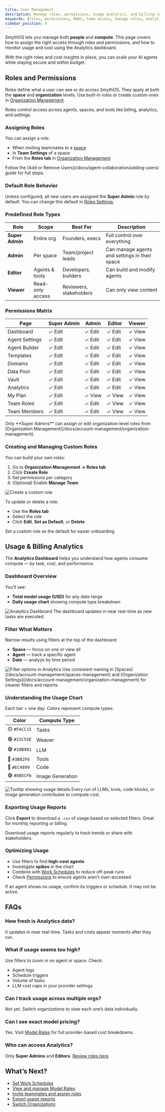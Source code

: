 ```yaml
---
title: User Management
description: Manage roles, permissions, usage analytics, and billing insights in SmythOS. Control who can do what, and understand how your agents consume compute.
keywords: [roles, permissions, RBAC, team access, manage roles, analytics, usage, billing, cost optimization]
sidebar_position: 4
---
```


SmythOS lets you manage both **people** and **compute**. This page covers how to assign the right access through roles and permissions, and how to monitor usage and cost using the Analytics dashboard.

<InfoCallout title="Why this matters">
With the right roles and cost insights in place, you can scale your AI agents while staying secure and within budget.
</InfoCallout>

<Spacer size="md" />

## Roles and Permissions

Roles define what a user can see or do across SmythOS. They apply at both the **space** and **organization** levels. Use built-in roles or create custom ones in [Organization Management](/docs/account-management/organization-management).

<InfoCallout title="Where roles apply">
Roles control access across agents, spaces, and tools like billing, analytics, and settings.
</InfoCallout>

### Assigning Roles

You can assign a role:

- When inviting teammates to a [space](/docs/agent-collaboration/spaces)
- In **Team Settings** of a space
- From the **Roles tab** in [Organization Management](/docs/account-management/organization-management)

<TipCallout title="Need to add or remove teammates?">
Follow the [Add or Remove Users](/docs/agent-collaboration/adding-users) guide for full steps.
</TipCallout>

### Default Role Behavior

Unless configured, all new users are assigned the **Super Admin** role by default. You can change this default in [Roles Settings](/docs/account-management/organization-management).

### Predefined Role Types

| Role            | Scope              | Best For                      | Description |
|-----------------|--------------------|-------------------------------|-------------|
| **Super Admin** | Entire org         | Founders, execs               | Full control over everything |
| **Admin**       | Per space          | Team/project leads            | Can manage agents and settings in their space |
| **Editor**      | Agents & tools     | Developers, builders          | Can build and modify agents |
| **Viewer**      | Read-only access   | Reviewers, stakeholders       | Can only view content |

### Permissions Matrix

| Page              | Super Admin | Admin | Editor | Viewer |
|-------------------|-------------|--------|--------|--------|
| Dashboard         | ✓ Edit      | ✓ Edit | ✓ Edit | ✓ View |
| Agent Settings    | ✓ Edit      | ✓ Edit | ✓ Edit | ✓ View |
| Agent Builder     | ✓ Edit      | ✓ Edit | ✓ Edit | ✓ View |
| Templates         | ✓ Edit      | ✓ Edit | ✓ Edit | ✓ View |
| Domains           | ✓ Edit      | ✓ Edit | ✓ Edit | ✓ View |
| Data Pool         | ✓ Edit      | ✓ Edit | ✓ Edit | ✓ View |
| Vault             | ✓ Edit      | ✓ Edit | ✓ Edit | ✓ View |
| Analytics         | ✓ Edit      | ✓ Edit | ✓ Edit | ✓ View |
| My Plan           | ✓ Edit      | ✓ View | ✓ View | ✓ View |
| Team Roles        | ✓ Edit      | ✓ Edit | ✓ View | ✓ View |
| Team Members      | ✓ Edit      | ✓ Edit | ✓ View | ✓ View |

<WarningCallout title="Org-level roles">
Only **Super Admins** can assign or edit organization-level roles from [Organization Management](/docs/account-management/organization-management).
</WarningCallout>

### Creating and Managing Custom Roles

You can build your own roles:

1. Go to **Organization Management → Roles tab**
2. Click **Create Role**
3. Set permissions per category
4. (Optional) Enable **Manage Team**

<Image src="/docs/img/agent_collaboration/organization-create-role.jpg" alt="Create a custom role" caption="Customize role permissions for specific needs." />

To update or delete a role:

- Use the **Roles tab**
- Select the role
- Click **Edit**, **Set as Default**, or **Delete**

<SuccessCallout title="Pro tip">
Set a custom role as the default for easier onboarding.
</SuccessCallout>

<Spacer size="md" />

## Usage & Billing Analytics

The **Analytics Dashboard** helps you understand how agents consume compute — by task, cost, and performance.

### Dashboard Overview

You’ll see:

- **Total model usage (USD)** for any date range
- **Daily usage chart** showing compute type breakdown

<Image src="/docs/img/agent_collaboration/analytics-overview.jpg" alt="Analytics Dashboard" caption="Spot trends and outliers at a glance." />

<SuccessCallout title="Always fresh">
The dashboard updates in near real-time as new tasks are executed.
</SuccessCallout>

### Filter What Matters

Narrow results using filters at the top of the dashboard:

- **Space** — focus on one or view all
- **Agent** — track a specific agent
- **Date** — analyze by time period

<Image src="/docs/img/agent_collaboration/analytics-filtering.jpg" alt="Filter options in Analytics" caption="Get context-specific cost and usage data." />

<TipCallout title="Organize first">
Use consistent naming in [Spaces](/docs/account-management/spaces-management) and [Organization Settings](/docs/account-management/organization-management) for cleaner filters and reports.
</TipCallout>

### Understanding the Usage Chart

Each bar = one day. Colors represent compute types:

| Color | Compute Type        |
|--------|---------------------|
| 🟡 `#FACC15` | Tasks             |
| 🟢 `#22C55E` | Weaver            |
| 🟢 `#10B981` | LLM               |
| 🔵 `#3B82F6` | Tools             |
| 🔴 `#EC4899` | Code              |
| 🟣 `#8B5CF6` | Image Generation  |

<Image src="/docs/img/agent_collaboration/analytics-bar-tooltip.jpg" alt="Tooltip showing usage details" caption="Hover to inspect daily usage by compute type." />

<InfoCallout title="What counts as usage?">
Every run of LLMs, tools, code blocks, or image generation contributes to compute cost.
</InfoCallout>

### Exporting Usage Reports

Click **Export** to download a `.csv` of usage based on selected filters. Great for monthly reporting or billing.

<SuccessCallout title="Export monthly">
Download usage reports regularly to track trends or share with stakeholders.
</SuccessCallout>

### Optimizing Usage

- Use filters to find **high-cost agents**
- Investigate **spikes** in the chart
- Combine with [Work Schedules](/docs/agent-deployments/agent-work-schedules) to reduce off-peak runs
- Check [Permissions](/docs/agent-collaboration/user-management) to ensure agents aren't over-accessed

<WarningCallout title="Zero usage?">
If an agent shows no usage, confirm its triggers or schedule. It may not be active.
</WarningCallout>

<Spacer size="md" />

## FAQs

### How fresh is Analytics data?
It updates in near real-time. Tasks and costs appear moments after they run.

### What if usage seems too high?
Use filters to zoom in on agent or space. Check:

- Agent logs
- Schedule triggers
- Volume of tasks
- LLM cost caps in your provider settings

### Can I track usage across multiple orgs?
Not yet. Switch organizations to view each one’s data individually.

### Can I see exact model pricing?
Yes. Visit [Model Rates](/docs/account-management/model-rates) for full provider-based cost breakdowns.

### Who can access Analytics?
Only **Super Admins** and **Editors**. [Review roles here](/docs/agent-collaboration/user-management).

<Spacer size="md" />

## What’s Next?

- [Set Work Schedules](/docs/agent-deployments/agent-work-schedules)
- [View and manage Model Rates](/docs/account-management/model-rates)
- [Invite teammates and assign roles](/docs/agent-collaboration/spaces/invite-members)
- [Export usage reports](/docs/account-management/subscription-management)
- [Switch Organizations](/docs/account-management/organization-management)
